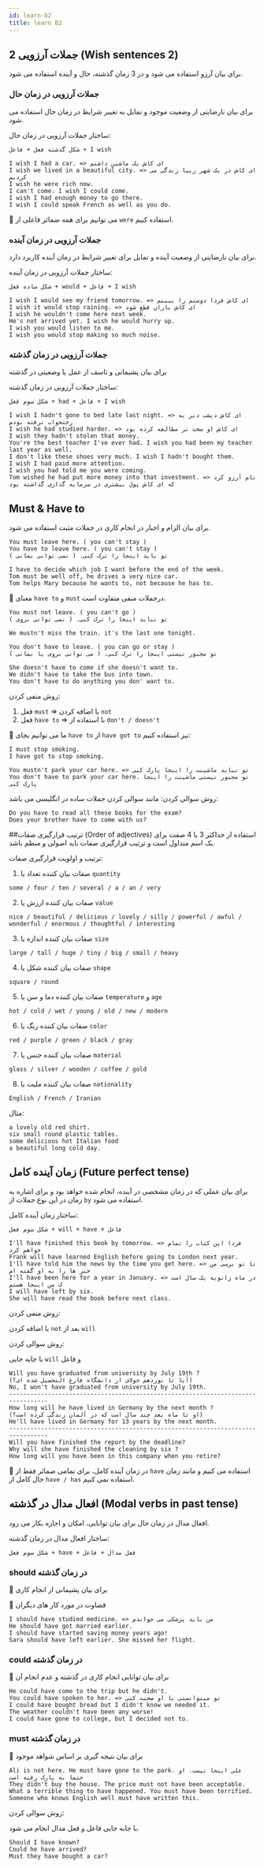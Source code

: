 ```yaml
---
id: learn-b2
title: learn B2
---
```

## جملات آرزویی 2 (Wish sentences 2)
برای بیان آرزو استفاده می شود و در 3 زمان گذشته، حال و آینده استفاده می شود.

### جملات آرزویی در زمان حال
برای بیان نارضایتی از وضعیت موجود و تمایل به تغییر شرایط در زمان حال استفاده می شود.

ساختار جملات آرزویی در زمان حال:

`شکل گذشته قعل + فاعل + I wish`
```text
I wish I had a car. => ای کاش یک ماشین داشتم
I wish we lived in a beautiful city. => ای کاش در یک شهر زیبا زندگی می کردیم
I wish he were rich now.
I can't come. I wish I could come.
I wish I had enough money to go there.
I wish I could speak French as well as you do.
```
🎉 می توانیم برای همه ضمائر فاعلی از `were` استفاده کنیم.

### جملات آرزویی در زمان آینده
برای بیان نارضایتی از وضعیت آینده و تمایل برای تغییر شرایط در زمان آینده کاربرد دارد.

ساختار جملات آرزویی در زمان آینده:

`شکل ساده قعل + would + فاعل + I wish`
```text
I wish I would see my friend tomorrow. => ای کاش فردا دوستم را ببینم
I wish it would stop raining. => ای کاش باران قطع شود
I wish he wouldn't come here next week.
He's not arrived yet. I wish he would hurry up.
I wish you would listen to me.
I wish you would stop making so much noise.
```

### جملات آرزویی در زمان گذشته
برای بیان پشیمانی و تاسف از عمل یا وضعیتی در گذشته

ساختار جملات آرزویی در زمان گذشته:

`شکل سوم قعل + had + فاعل + I wish`
```text
I wish I hadn't gone to bed late last night. => ای کاش دیشب دیر به رختخواب نرفته بودم
I wish he had studied harder. => ای کاش او سخت تر مطالعه کرده بود
I wish they hadn't stolen that money.
You're the best teacher I've ever had. I wish you had been my teacher last year as well.
I don't like these shoes very much. I wish I hadn't bought them.
I wish I had paid more attention.
I wish you had told me you were coming.
Tom wished he had put more money into that investment. => تام آرزو کرد که ای کاش پول بیشتری در سرمایه گذاری گذاشته بود
```

## Must & Have to
برای بیان الزام و اجبار در انجام کاری در جملات مثبت استفاده می شود.
```text
You must leave here. ( you can't stay )
You have to leave here. ( you can't stay )
تو باید اینجا را ترک کنی. ( نمی توانی بمانی )

I have to decide which job I want before the end of the week.
Tom must be well off, he drives a very nice car.
Tom helps Mary because he wants to, not because he has to.
```
🎉 معنای `have to` و `must` درجملات منفی متفاوت است.
```text
You must not leave. ( you can't go )
تو نباید اینجا را ترک کنی. ( نمی توانی بروی )

We mustn't miss the train. it's the last one tonight.

You don't have to leave. ( you can go or stay )
تو مجبور نیستی اینجا را ترک کنی. ( می توانی بروی یا بمانی )

She doesn't have to come if she doesn't want to.
We didn't have to take the bus into town.
You don't have to do anything you don' want to.
```
روش منفی کردن:

1. فعل `must` => با اضافه کردن `not`
2. فعل `have to` => با استفاده از `don't / doesn't`

🎉 ما می توانیم بجای `have to` از `have got to` نیز استفاده کنیم:
```text
I must stop smoking.
I have got to stop smoking.

You mustn't park your car here. => تو نباید ماشینت را اینجا پارک کنی
You don't have to park your car here. تو مجبور نیستی ماشینت را اینجا پارک کنی
```
روش سوالی کردن:
مانند سوالی کردن جملات ساده در انگلیسی می باشد:
```text
Do you have to read all these books for the exam?
Does your brother have to come with us?
```

##ترتیب قرارگیری صفات (Order of adjectives)
استفاده از حداکثر 3 یا 4 صفت برای یک اسم متداول است و ترتیب قرارگیری صفات باید اصولی و منظم باشد.

ترتیب و اولویت قرارگیری صفات:

1. صفات بیان کننده تعداد یا `quantity`
```text
some / four / ten / several / a / an / very
```
2. صفات بیان کننده ارزش یا `value`
```text
nice / beautiful / delicious / lovely / silly / powerful / awful / wonderful / enormous / thoughtful / interesting
```
3. صفات بیان کننده اندازه یا `size`
```text
large / tall / huge / tiny / big / small / heavy
```
4. صفات بیان کننده شکل یا `shape`
```text
square / round
```
5. صفات بیان کننده دما و سن یا `temperature` و `age`
```text
hot / cold / wet / young / old / new / modern
```
6. صفات بیان کننده رنگ یا `color`
```text
red / purple / green / black / gray
```
7. صفات بیان کننده جنس یا `material`
```text
glass / silver / wooden / coffee / gold
```
8. صفات بیان کننده ملیت یا `nationality`
```text
English / French / Iranian
```
مثال:
```text
a lovely old red shirt.
six small round plastic tables.
some delicious hot Italian food
a beautiful long cold day.
```

## زمان آینده کامل (Future perfect tense)
برای بیان عملی که در زمان مشخصی در آینده، انجام شده خواهد بود و برای اشاره به زمان در این نوع جملات از `by` استفاده می شود.

ساختار زمان آینده کامل:

`شکل سوم فعل + will + have + فاعل`

```text
I'll have finished this book by tomorrow. => فردا این کتاب را تمام خواهم کرد
Frank will have learned English before going to London next year.
I'll have told him the news by the time you get here. => تا تو برسی من خبر ها را به او گفته ام
I'll have been here for a year in January. => در ماه ژانویه یک سال است ک من اینجا هستم
I will have left by six.
She will have read the book before next class.
```
روش منفی کردن:

با اضافه کردن `not` بعد از `will`

روش سوالی کردن:

با جابه جایی `will` و فاعل
```text
Will you have graduated from university by July 19th ?
(آیا تا نوزدهم جولای از دانشگاه فارغ التحصیل شده ای؟)
No, I won't have graduated from university by July 19th.
---------------------------------------------------------------------------------
How long will he have lived in Germany by the next month ?
(او تا ماه بعد چند سال است که در آلمان زندگی کرده است؟)
He'll have lived in Germany for 13 years by the next month.
---------------------------------------------------------------------------------
Will you have finished the report by the deadline?
Why will she have finished the cleaning by six ?
How long will you have been in this company when you retire?
```
🎉 در زمان آینده کامل، برای تمامی ضمائر فقط از `have` استفاده می کنیم و مانند زمان حال کامل از `have / has` استفاده نمی کنیم.

## افعال مدال در گذشته (Modal verbs in past tense)
افعال مدال در زمان حال برای بیان توانایی، امکان و اجازه بکار می رود.

ساختار افعال مدال در زمان گذشته:

`شکل سوم فعل + have + فعل مدال + فاعل`

###  should در زمان گذشته
🎉 برای بیان پشیمانی از انجام کاری

🎉 قضاوت در مورد کار های دیگران
```text
I should have studied medicine. => من باید پزشکی می خواندم
He should have got married earlier.
I should have started saving money years ago!
Sara should have left earlier. She missed her flight.
```
###  could در زمان گذشته
🎉 برای بیان توانایی انجام کاری در گذشته و عدم انجام آن
```text
He could have come to the trip but he didn't.
You could have spoken to her. => تو میتوانستی با او صحبت کنی
I could have bought bread but I didn't know we needed it.
The weather couldn't have been any worse!
I could have gone to college, but I decided not to.
```
###  must در زمان گذشته
🎉 برای بیان نتیجه گیری بر اساس شواهد موجود
```text
Ali is not here. He must have gone to the park. علی اینجا نیست. او حتما به پارک رفته است
They didn't buy the house. The price must not have been acceptable.
What a terrible thing to have happened. You must have been terrified.
Someone who knows English well must have written this.
```
روش سوالی کردن:

با جابه جایی فاعل و فعل مدال انجام می شود.
```text
Should I have known?
Could he have arrived?
Must they have bought a car?
```

